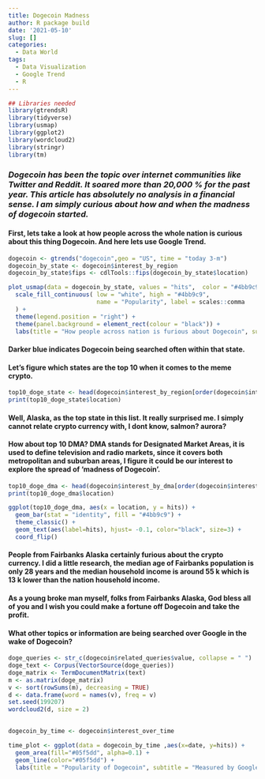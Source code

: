 ```yaml
---
title: Dogecoin Madness
author: R package build
date: '2021-05-10'
slug: []
categories:
  - Data World
tags:
  - Data Visualization
  - Google Trend
  - R
---
```


```r
## Libraries needed
library(gtrendsR)
library(tidyverse)
library(usmap)
library(ggplot2)
library(wordcloud2)
library(stringr)
library(tm)
```

### _Dogecoin has been the topic over internet communities like Twitter and Reddit. It soared more than 20,000 % for the past year. This article has absolutely no analysis in a financial sense. I am simply curious about how and when the madness of dogecoin started._

#### First, lets take a look at how people across the whole nation is curious about this thing Dogecoin. And here lets use Google Trend.

```r
dogecoin <- gtrends("dogecoin",geo = "US", time = "today 3-m") 
dogecoin_by_state <- dogecoin$interest_by_region
dogecoin_by_state$fips <- cdlTools::fips(dogecoin_by_state$location)

plot_usmap(data = dogecoin_by_state, values = "hits",  color = "#4bb9c9", labels=FALSE) + 
  scale_fill_continuous( low = "white", high = "#4bb9c9", 
                         name = "Popularity", label = scales::comma
  ) + 
  theme(legend.position = "right") + 
  theme(panel.background = element_rect(colour = "black")) + 
  labs(title = "How people across nation is furious about Dogecoin", subtitle = "Measured by Google Hits", caption = "Source: @Linear Fragility")
```

#### Darker blue indicates Dogecoin being searched often within that state.

#### Let's figure which states are the top 10 when it comes to the meme crypto.

```r
top10_doge_state <- head(dogecoin$interest_by_region[order(dogecoin$interest_by_region$hits, decreasing = TRUE), ], n = 10)
print(top10_doge_state$location)
```

#### Well, Alaska, as the top state in this list. It really surprised me. I simply cannot relate crypto currency with, I dont know, salmon? aurora? 

#### How about top 10 DMA? DMA stands for Designated Market Areas, it is used to define television and radio markets, since it covers both metropolitan and suburban areas, I figure it could be our interest to explore the spread of 'madness of Dogecoin'.

```r
top10_doge_dma <- head(dogecoin$interest_by_dma[order(dogecoin$interest_by_dma$hits, decreasing = TRUE), ], n = 10)
print(top10_doge_dma$location)

ggplot(top10_doge_dma, aes(x = location, y = hits)) +
  geom_bar(stat = "identity", fill = "#4bb9c9") +
  theme_classic() +
  geom_text(aes(label=hits), hjust= -0.1, color="black", size=3) + 
  coord_flip()
```

#### People from Fairbanks Alaska certainly furious about the crypto currency. I did a little research, the median age of Fairbanks population is only 28 years and the median household income is around 55 k which is 13 k lower than the nation household income. 

#### As a young broke man myself, folks from Fairbanks Alaska, God bless all of you and I wish you could make a fortune off Dogecoin and take the profit.

#### What other topics or information are being searched over Google in the wake of Dogecoin?

```r
doge_queries <- str_c(dogecoin$related_queries$value, collapse = " ")
doge_text <- Corpus(VectorSource(doge_queries))
doge_matrix <- TermDocumentMatrix(text)
m <- as.matrix(doge_matrix)
v <- sort(rowSums(m), decreasing = TRUE)
d <- data.frame(word = names(v), freq = v)
set.seed(199207)
wordcloud2(d, size = 2)
                 
```


```r
dogecoin_by_time <- dogecoin$interest_over_time

time_plot <- ggplot(data = dogecoin_by_time ,aes(x=date, y=hits)) +
  geom_area(fill="#05f5dd", alpha=0.1) +
  geom_line(color="#05f5dd") +
  labs(title = "Popularity of Dogecoin", subtitle = "Measured by Google Hits", caption = "Source: @Linear Fragility")

```





